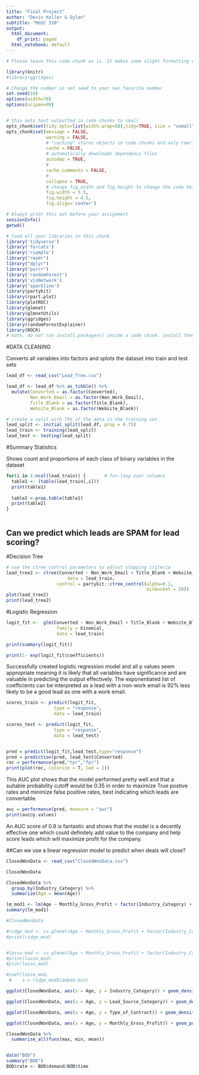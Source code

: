 ```yaml
---
title: "Final Project"
author: "Devin Keller & Dylan"
subtitle: "MGSC 310"
output:
  html_document:
    df_print: paged
  html_notebook: default
---
```


```r

# Please leave this code chunk as is. It makes some slight formatting changes to alter the output to be more aesthetically pleasing. 

library(knitr)
#library(ggridges)

# Change the number in set seed to your own favorite number
set.seed(10)
options(width=70)
options(scipen=99)


# this sets text outputted in code chunks to small
opts_chunk$set(tidy.opts=list(width.wrap=50),tidy=TRUE, size = "vsmall")  
opts_chunk$set(message = FALSE,                                          
               warning = FALSE,
               # "caching" stores objects in code chunks and only rewrites if you change things
               cache = FALSE,                               
               # automatically downloads dependency files
               autodep = TRUE,
               # 
               cache.comments = FALSE,
               # 
               collapse = TRUE,
               # change fig.width and fig.height to change the code height and width by default
               fig.width = 5.5,  
               fig.height = 4.5,
               fig.align='center')


```

```r

# Always print this out before your assignment
sessionInfo()
getwd()

```


<!-- ### start answering your problem set here -->
<!-- You may export your homework in either html or pdf, with the former usually being easier. 
     To export or compile your Rmd file: click above on 'Knit' then 'Knit to HTML' -->
<!-- Be sure to submit both your .Rmd file and the compiled .html or .pdf file for full credit -->


```r

# load all your libraries in this chunk 
library('tidyverse')
library('forcats')
library('rsample')
library("readr")
library("dplyr")
library("purrr")
library('randomForest')
library('visNetwork')
library('sparkline')
library(partykit)
library(rpart.plot)  
library(plotROC)
library(glmnet)
library(glmnetUtils)
library(ggridges)
library(randomForestExplainer)
library(ROCR)
# note, do not run install.packages() inside a code chunk. install them in the console outside of a code chunk. 

```



#DATA CLEANING

Converts all variables into factors and splots the dataset into train and test sets

```r
lead_df <- read_csv("Lead_Tree.csv")

lead_df <- lead_df %>% as_tibble() %>%
  mutate(Converted = as.factor(Converted),
         Non_Work_Email = as.factor(Non_Work_Email),
         Title_Blank = as.factor(Title_Blank),
         Website_Blank = as.factor(Website_Blank))

# create a split with 75% of the data in the training set
lead_split <- initial_split(lead_df, prop = 0.75)
lead_train <- training(lead_split)
lead_test <- testing(lead_split)


```


#Summary Statistics

Shows count and proportions of each class of binary variables in the dataset

```r

for(i in 1:ncol(lead_train)) {       # for-loop over columns
  table1 <- (table(lead_train[,i]))
  print(table1)
  
  table2 <-prop.table(table1)
  print(table2)
}



```


## Can we predict which leads are SPAM for lead scoring?

#Decision Tree

```r

# use the ctree_control parameters to adjust stopping criteria
lead_tree2 <- ctree(Converted ~ Non_Work_Email + Title_Blank + Website_Blank, 
                       data = lead_train,
                   control = partykit::ctree_control(alpha=0.1, 
                                                     minbucket = 50))
plot(lead_tree2)
print(lead_tree2)


```


#Logistic Regression

```r

logit_fit <-  glm(Converted ~ Non_Work_Email + Title_Blank + Website_Blank,
                   family = binomial,
                   data = lead_train)

print(summary(logit_fit))

print(1- exp(logit_fit$coefficients))

```

Successfully created logistic regression model and all p values seem appropriate meaning it is likely that all variables have significance and are valuable in predicting the output effectively. The exponentiated list of coefficients can be interpreted as a lead with a non-work email is 92% less likely to be a good lead as one with a work email.


```r

scores_train <- predict(logit_fit,
                  type = "response", 
                  data = lead_train)

scores_test <- predict(logit_fit,
                  type = "response", 
                  data = lead_test)


pred = predict(logit_fit,lead_test,type="response")
pred = prediction(pred, lead_test$Converted)
roc = performance(pred,"tpr","fpr")
print(plot(roc, colorize = T, lwd = 2))

```

This AUC plot shows that the model performed pretty well and that a suitable probability cutoff would be 0.35 in order to maximize True postive rates and minimize false positive rates, best indicating which leads are convertable.

```r

auc = performance(pred, measure = "auc")
print(auc@y.values)

```

An AUC score of 0.8 is fantastic and shows that the model is a decently effective one which could definitely add value to the company and help score leads which will maximize profit for the company.





##Can we use a linear regression model to predict when deals will close?

```r
ClosedWonData <- read_csv("ClosedWonData.csv")

ClosedWonData

ClosedWonData %>%
  group_by(Industry_Category) %>%
  summarize(Age = mean(Age)) 

lm_mod1 <- lm(Age ~ Monthly_Gross_Profit + factor(Industry_Category) + Estimated_Annual_Revenue + factor(Lead_Source_Category) + factor(Type_of_Contract) + Total_Value + Contract_Length_Months, data = ClosedWonData)
summary(lm_mod1)

```

```r

#ClosedWonData

#ridge_mod <- cv.glmnet(Age ~ Monthly_Gross_Profit + factor(Industry_Category) + Estimated_Annual_Revenue + factor(Lead_Source_Category) + factor(Type_of_Contract) + Total_Value + Contract_Length_Months, data = ClosedWonData, alpha=0)
#print(ridge_mod)


#lasso_mod <- cv.glmnet(Age ~ Monthly_Gross_Profit + factor(Industry_Category) + Estimated_Annual_Revenue + factor(Lead_Source_Category) + factor(Type_of_Contract) + Total_Value + Contract_Length_Months, data = ClosedWonData, alpha=1)
#print(lasso_mod)
#plot(lasso_mod)

#coef(lasso_mod,
 #    s = ridge_mod$lambda.min)

ggplot(ClosedWonData, aes(x = Age, y = Industry_Category)) + geom_density_ridges2()

ggplot(ClosedWonData, aes(x = Age, y = Lead_Source_Category)) + geom_density_ridges2()

ggplot(ClosedWonData, aes(x = Age, y = Type_of_Contract)) + geom_density_ridges2()

ggplot(ClosedWonData, aes(x = Age, y = Monthly_Gross_Profit)) + geom_point() + geom_smooth(method = "lm", color = "red")


```

```r

ClosedWonData %>%
  summarise_all(funs(max, min, mean))


data("BOD")
summary("BOD")
BOD$rate <- BOD$demand/BOD$time

```




